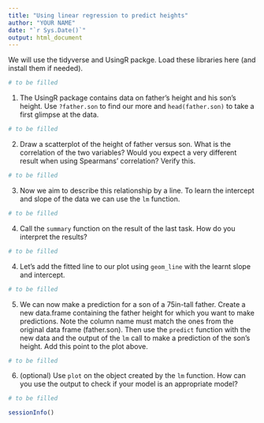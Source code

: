 ```yaml
---
title: "Using linear regression to predict heights"
author: "YOUR NAME"
date: "`r Sys.Date()`"
output: html_document
---
```


We will use the tidyverse and UsingR packge. Load these libraries here (and install them if needed).
```r
# to be filled
```

1. The UsingR package contains data on father's height and his son's height. Use `?father.son` to find our more and `head(father.son)` to take a first glimpse at the data.
```r
# to be filled
```

2. Draw a scatterplot of the height of father versus son. What is the correlation of the two variables? Would you expect a very different result when using Spearmans' correlation? Verify this.
```r
# to be filled
```

3. Now we aim to describe this relationship by a line. To learn the intercept and slope of the data we can use the `lm` function.
```r
# to be filled
```

4. Call the `summary` function on the result of the last task. How do you interpret the results?
```r
# to be filled
```

4. Let's add the fitted line to our plot using `geom_line` with the learnt slope and intercept.
```r
# to be filled
```


5. We can now make a prediction for a son of a 75in-tall father. Create a new data.frame containing the father height for which you want to make predictions. Note the column name must match the ones from the original data frame (father.son). Then use the `predict` function with the new data and the output of the `lm` call to make a prediction of the son's height. Add this point to the plot above.
```r
# to be filled
```

6. (optional) Use `plot` on the object created by the `lm` function. How can you use the output to check if your model is an appropriate model?
```r
# to be filled
```

```r
sessionInfo()
```


